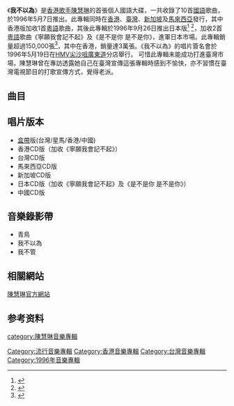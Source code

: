 {{refimprove|time=2019-01-30}}
{{Infobox album <!-- See Wikipedia:WikiProject_Albums -->
| name       = 我不以為
| type       = 專輯
| artist     = [[陳慧琳|陳慧琳]]
| cover      = Kelly_Chen_I_Don't_Think_So.jpg
| released   = {{HKG-1959}}1996年5月1日<br />{{TW}}1996年5月1日<br />{{JPN}}1996年9月26日
| recorded   = 1996年
| genre      = [[國語|國語]][[流行音樂|流行]]
| length     = 42分17秒
| label      = {{flagicon|HK}} [[正東唱片|正東唱片]]<br />{{flagicon|Taiwan}} [[開麗娛樂經紀|開麗唱片]]<br />{{flagicon|SIN}}{{flagicon|MAL}} [[寶麗金唱片|寶麗金唱片]]<br />{{flagicon|JPN}} [[Kitty_Records|Kitty Records]]
<!-- 未知參數 | number     = 11 -->
| producer   = [[Jordan_Pang|Jordan Pang]]、[[李子恆|李子恆]]、[[雷頌德|雷頌德]]
| prev_title = [[醉迷情人|醉迷情人]]
| prev_year  = 1995
| next_title = [[真情細說_Special_Edition|真情細說 Special Edition]]
| next_year  = 1996
| misc       = {{Extra album cover
  | header  = 中国大陆版封面
  | caption = 
  | type    = 錄音室專輯
  | cover   = Kelly_Chen_I_Don't_Think_So_(Mainland_China_Edition).jpg
  | border  = yes
  | alt     = 
  }}
}}
《'''我不以為'''》是[[香港|香港]][[歌手|歌手]][[陳慧琳|陳慧琳]]的首張個人國語大碟，一共收錄了10首[[國語|國語]]歌曲，於1996年5月7日推出。此專輯同時在[[香港|香港]]、[[臺灣|臺灣]]、[[新加坡|新加坡]]及[[馬來西亞|馬來西亞]]發行，其中香港版加收1首[[粵語|粵語]]歌曲，其後此專輯於1996年9月26日推出日本版<ref name="Info">{{cite web|url=https://www.oricon.co.jp/prof/67293/products/147936/1/|title=とまどい ケリー・チャン info and Track listing at Oricon Official Website|publisher=Oricon|access-date=2019-02-02|archive-date=2019-04-23|archive-url=https://web.archive.org/web/20190423162145/https://www.oricon.co.jp/prof/67293/products/147936/1/|dead-url=no}}</ref> <ref name="Info 2">{{cite web|url=https://www.amazon.co.jp/%E3%81%A8%E3%81%BE%E3%81%A9%E3%81%84-%E3%82%B1%E3%83%AA%E3%83%BC%E3%83%BB%E3%83%81%E3%83%A3%E3%83%B3/dp/B00005FDJ6/ref=ntt_mus_ep_dpi_4|title=とまどい ケリー・チャン info and Track listing at amazon Official Website|publisher= amazon}}</ref>，加收2首[[粵語|粵語]]歌曲《寧願我會記不起》及《是不是你 是不是你》，進軍日本市場。此專輯銷量超過150,000張<ref>{{Cite web |url=http://www.epochtimes.com/b5/2/5/29/n193008.htm |title=存档副本 |access-date=2016-01-14 |archive-date=2019-04-23 |archive-url=https://web.archive.org/web/20190423161230/http://www.epochtimes.com/b5/2/5/29/n193008.htm |dead-url=no }}</ref>，其中在香港，銷量達3萬張。《我不以為》的唱片簽名會於1996年5月19日在[[HMV|HMV]][[尖沙咀|尖沙咀]][[廣東道|廣東道]]分店舉行。
可惜此專輯未能成功打進臺灣市場，陳慧琳曾在專訪透露她自己在臺灣宣傳這張專輯時感到不愉快，亦不習慣在臺灣電視節目的打歌宣傳方式，覺得老派。

==曲目==
{{tracklist
| headline        = CD
| total_length    = 42:17

| title1         = 春天
| music1         = [[郭子|郭子]]
| lyrics1        = [[李子恆|李子恆]]
| arranger1      = [[李伯榮|李伯榮]]
| producer1      = [[Jordan_Pang|Jordan Pang]]
| note1          = 
| longnote1      = 
| length1        = 4:33

| title2         = 我不管
| music2         = [[陳慶良|陳慶良]]
| lyrics2        = 李子恆
| arranger2      = [[王豫民|王豫民]]
| producer2      = 李子恆
| note2          = 
| longnote2      = 
| length2        = 3:20

| title3         = 青鳥
| music3         = 郭子
| lyrics3        = [[許常德|許常德]]
| arranger3      = 李伯榮
| producer3      = Jordan Pang
| note3          = 
| longnote3      = 
| length3        = 4:02

| title4         = 把我放在你心上
| music4         = [[雷頌德|雷頌德]]
| lyrics4        = 李子恆
| arranger4      = 雷頌德
| producer4      = 雷頌德
| note4          = 
| longnote4      = 粵語原曲為《我的心跟你一樣》
| length4        = 4:03

| title5         = 你讓我不一樣
| music5         = 雷頌德
| lyrics5        = [[姚若龍|姚若龍]]
| arranger5      = 雷頌德
| producer5      = 李子恆
| note5          = 
| longnote5      = 粵語原曲為《誰願放手》 
| length5        = 3:12

| title6         = 我不以為
| music6         = 李子恆
| lyrics6        = 李子恆
| arranger6      = [[鍾興民|鍾興民]]
| producer6      = 李子恆
| note6          = 
| longnote6      = [[中視|中視]]精選劇坊《[[台北灰姑娘|台北灰姑娘]]》主題曲
| length6        = 5:04

| title7         = 保留
| music7         = [[林明陽|林明陽]]
| lyrics7        = [[何啟弘|何啟弘]]
| arranger7      = 王豫民
| producer7      = 李子恆
| note7          = 
| longnote7      = 
| length7        = 4:00

| title8         = 放開你
| music8         = [[Jim_Lee|Jim Lee]]
| lyrics8        = 許常德
| arranger8      = 李伯榮
| producer8      = Jordan Pang
| note8          = 
| longnote8      = 
| length8        = 4:20

| title9         = 承諾與謊言
| music9         = [[陳子鴻|陳子鴻]]
| lyrics9        = 何啟弘
| arranger9      = 雷頌德
| producer9      = 李子恆
| note9          = 
| longnote9      = 
| length9        = 3:50

| title10        = 謎
| music10        = [[黃霑|黃霑]]
| lyrics10       = 黃霑
| arranger10     = 雷頌德
| producer10     = 雷頌德<br>李子恆
| note10         = 
| longnote10     = 
| length10       = 3:22
}}
{{Tracklist
| collapsed = yes
| headline = 香港版附加歌曲
| total_length = 
| extra_column = 

| title11        = 寧願我會記不起
| music11        = [[陳輝虹|陳輝虹]]
| lyrics11       = [[林夕|林夕]]
| arranger11     = 雷頌德
| producer11     = 雷頌德
| note11         = 粵語
| longnote11     = [[叱咤903|叱咤903]]《[[智取九蓮山|智取九蓮山]]》廣播劇主題曲<br>只收錄於香港版 及 日本版
| length11       = 2:28
}}
{{Tracklist
| collapsed = yes
| headline = 日本版附加歌曲
| total_length = 
| extra_column = 

| title11        = 寧願我會記不起
| music11        = [[陳輝虹|陳輝虹]]
| lyrics11       = [[林夕|林夕]]
| arranger11     = 雷頌德
| producer11     = 雷頌德
| note11         = 粵語
| longnote11     = [[叱咤903|叱咤903]]《[[智取九蓮山|智取九蓮山]]》廣播劇主題曲<br>只收錄於香港版 及 日本版
| length11       = 2:28

| title12        = 是不是你 是不是你
| music12        = [[黃霑|黃霑]]
| lyrics12       = [[黃霑|黃霑]]
| arranger12     = 雷頌德
| producer12     = 雷頌德
| note12         = 粵語
| longnote12     = [[電影|電影]]《[[仙樂飄飄|仙樂飄飄]]》插曲<br>只收錄於日本版
| length12       = 3:05
}}

== 唱片版本 ==
* [[盒帶|盒帶]]版(台灣/星馬/香港/中國)
* 香港CD版（加收《寧願我會記不起》）
* 台灣CD版
* 馬來西亞CD版
* 新加坡CD版
* 日本CD版（加收《寧願我會記不起》及《是不是你 是不是你》）
* 中國CD版

==音樂錄影帶==
* 青鳥
* 我不以為
* 我不管

== 相關網站 ==
[https://web.archive.org/web/20070124122828/http://www.kellychen.hk/ 陳慧琳官方網站]


== 参考资料 ==
{{reflist}}

{{陳慧琳}}

[[Category:流行音樂專輯|Category:流行音樂專輯]]
[[category:陳慧琳音樂專輯|category:陳慧琳音樂專輯]]
[[Category:香港音樂專輯|Category:香港音樂專輯]]
[[Category:台灣音樂專輯|Category:台灣音樂專輯]]
[[Category:1996年音樂專輯|Category:1996年音樂專輯]]